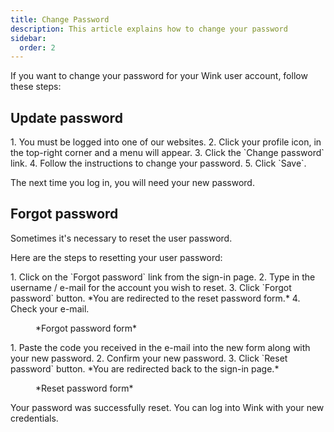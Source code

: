 ```yaml
---
title: Change Password
description: This article explains how to change your password
sidebar:
  order: 2
---
```



If you want to change your password for your Wink user account, follow these steps:

## Update password

<Steps>
1. You must be logged into one of our websites.
2. Click your profile icon, in the top-right corner and a menu will appear.
3. Click the `Change password` link.
4. Follow the instructions to change your password.
5. Click `Save`.
</Steps>

The next time you log in, you will need your new password.

## Forgot password

Sometimes it's necessary to reset the user password.

Here are the steps to resetting your user password:

<Steps>
1. Click on the `Forgot password` link from the sign-in page.
2. Type in the username / e-mail for the account you wish to reset.
3. Click `Forgot password` button. *You are redirected to the reset password form.*
4. Check your e-mail.
</Steps>

<figure>
<CloudinaryImage 
      width="350"
      height="354"
      resize="scale"
      quality="best"
      alt="Forgot password"
      src="academy/forgot-password" 
      errorImage="noimage_opaque_nyrtl0.png"
    />
    <figcaption>*Forgot password form*</figcaption>
</figure>

<Steps>
1. Paste the code you received in the e-mail into the new form along with your new password.
2. Confirm your new password.
3. Click `Reset password` button. *You are redirected back to the sign-in page.*
</Steps>

<figure>
<CloudinaryImage 
      width="350"
      height="467"
      resize="scale"
      quality="best"
      alt="Reset password"
      src="academy/reset-password" 
      errorImage="noimage_opaque_nyrtl0.png"
    />
    <figcaption>*Reset password form*</figcaption>
</figure>

Your password was successfully reset. You can log into Wink with your new credentials.